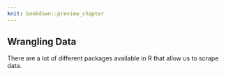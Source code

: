 ```yaml
---
knit: bookdown::preview_chapter
---
```


## Wrangling Data

There are a lot of different packages available in R that allow us to scrape data.


